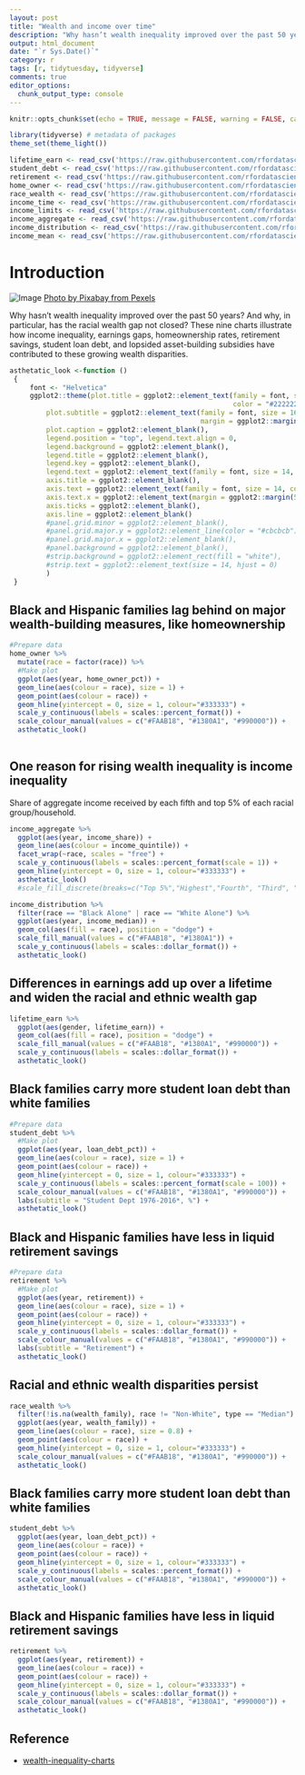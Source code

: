 ```yaml
---
layout: post
title: "Wealth and income over time"
description: "Why hasn’t wealth inequality improved over the past 50 years? And why, in particular, has the racial wealth gap not closed? These nine charts illustrate how income inequality, earnings gaps, homeownership rates, retirement savings, student loan debt have contributed to these growing wealth disparities."
output: html_document
date: "`r Sys.Date()`"
category: r
tags: [r, tidytuesday, tidyverse]
comments: true
editor_options: 
  chunk_output_type: console
---
```


```r
knitr::opts_chunk$set(echo = TRUE, message = FALSE, warning = FALSE, cache = TRUE)
```

```r
library(tidyverse) # metadata of packages
theme_set(theme_light())
```


```r
lifetime_earn <- read_csv('https://raw.githubusercontent.com/rfordatascience/tidytuesday/master/data/2021/2021-02-09/lifetime_earn.csv')
student_debt <- read_csv('https://raw.githubusercontent.com/rfordatascience/tidytuesday/master/data/2021/2021-02-09/student_debt.csv')
retirement <- read_csv('https://raw.githubusercontent.com/rfordatascience/tidytuesday/master/data/2021/2021-02-09/retirement.csv')
home_owner <- read_csv('https://raw.githubusercontent.com/rfordatascience/tidytuesday/master/data/2021/2021-02-09/home_owner.csv')
race_wealth <- read_csv('https://raw.githubusercontent.com/rfordatascience/tidytuesday/master/data/2021/2021-02-09/race_wealth.csv')
income_time <- read_csv('https://raw.githubusercontent.com/rfordatascience/tidytuesday/master/data/2021/2021-02-09/income_time.csv')
income_limits <- read_csv('https://raw.githubusercontent.com/rfordatascience/tidytuesday/master/data/2021/2021-02-09/income_limits.csv')
income_aggregate <- read_csv('https://raw.githubusercontent.com/rfordatascience/tidytuesday/master/data/2021/2021-02-09/income_aggregate.csv')
income_distribution <- read_csv('https://raw.githubusercontent.com/rfordatascience/tidytuesday/master/data/2021/2021-02-09/income_distribution.csv')
income_mean <- read_csv('https://raw.githubusercontent.com/rfordatascience/tidytuesday/master/data/2021/2021-02-09/income_mean.csv')

```

# Introduction

![Image](https://images.pexels.com/photos/220365/pexels-photo-220365.jpeg)
[Photo by Pixabay from Pexels](https://www.pexels.com/photo/adult-beanie-crisis-despair-220365/)

Why hasn’t wealth inequality improved over the past 50 years? And why, in particular, has the racial wealth gap not closed? These nine charts illustrate how income inequality, earnings gaps, homeownership rates, retirement savings, student loan debt, and lopsided asset-building subsidies have contributed to these growing wealth disparities.

```r
asthetatic_look <-function () 
 {
     font <- "Helvetica"
     ggplot2::theme(plot.title = ggplot2::element_text(family = font, size = 20, face = "bold",
                                                       color = "#222222"), 
         plot.subtitle = ggplot2::element_text(family = font, size = 16, 
                                               margin = ggplot2::margin(9, 0, 9, 0)), 
         plot.caption = ggplot2::element_blank(), 
         legend.position = "top", legend.text.align = 0, 
         legend.background = ggplot2::element_blank(), 
         legend.title = ggplot2::element_blank(), 
         legend.key = ggplot2::element_blank(), 
         legend.text = ggplot2::element_text(family = font, size = 14, color = "#222222"), 
         axis.title = ggplot2::element_blank(), 
         axis.text = ggplot2::element_text(family = font, size = 14, color = "#222222"),
         axis.text.x = ggplot2::element_text(margin = ggplot2::margin(5, b = 10)), 
         axis.ticks = ggplot2::element_blank(), 
         axis.line = ggplot2::element_blank() 
         #panel.grid.minor = ggplot2::element_blank(), 
         #panel.grid.major.y = ggplot2::element_line(color = "#cbcbcb"), 
         #panel.grid.major.x = ggplot2::element_blank(), 
         #panel.background = ggplot2::element_blank(), 
         #strip.background = ggplot2::element_rect(fill = "white"), 
         #strip.text = ggplot2::element_text(size = 14, hjust = 0)
         )
 }
```

## Black and Hispanic families lag behind on major wealth-building measures, like homeownership

```r
#Prepare data 
home_owner %>%
  mutate(race = factor(race)) %>%
  #Make plot
  ggplot(aes(year, home_owner_pct)) +
  geom_line(aes(colour = race), size = 1) +
  geom_point(aes(colour = race)) +
  geom_hline(yintercept = 0, size = 1, colour="#333333") +
  scale_y_continuous(labels = scales::percent_format()) +
  scale_colour_manual(values = c("#FAAB18", "#1380A1", "#990000")) +
  asthetatic_look()
  
```

##  One reason for rising wealth inequality is income inequality

Share of aggregate income received by each fifth and top 5% of each racial group/household.

```r
income_aggregate %>%
  ggplot(aes(year, income_share)) +
  geom_line(aes(colour = income_quintile)) +
  facet_wrap(~race, scales = "free") +
  scale_y_continuous(labels = scales::percent_format(scale = 1)) +
  geom_hline(yintercept = 0, size = 1, colour="#333333") +
  asthetatic_look()
  #scale_fill_discrete(breaks=c("Top 5%","Highest","Fourth", "Third", "Second", "Lowest"))
```


```r
income_distribution %>%
  filter(race == "Black Alone" | race == "White Alone") %>%
  ggplot(aes(year, income_median)) +
  geom_col(aes(fill = race), position = "dodge") +
  scale_fill_manual(values = c("#FAAB18", "#1380A1")) +
  scale_y_continuous(labels = scales::dollar_format()) +
  asthetatic_look()
```


## Differences in earnings add up over a lifetime and widen the racial and ethnic wealth gap

```r
lifetime_earn %>%
  ggplot(aes(gender, lifetime_earn)) +
  geom_col(aes(fill = race), position = "dodge") +
  scale_fill_manual(values = c("#FAAB18", "#1380A1", "#990000")) +
  scale_y_continuous(labels = scales::dollar_format()) +
  asthetatic_look()
```


## Black families carry more student loan debt than white families

```r
#Prepare data 
student_debt %>%
  #Make plot
  ggplot(aes(year, loan_debt_pct)) +
  geom_line(aes(colour = race), size = 1) +
  geom_point(aes(colour = race)) +
  geom_hline(yintercept = 0, size = 1, colour="#333333") +
  scale_y_continuous(labels = scales::percent_format(scale = 100)) +
  scale_colour_manual(values = c("#FAAB18", "#1380A1", "#990000")) +
  labs(subtitle = "Student Dept 1976-2016*, %") +
  asthetatic_look()
```

## Black and Hispanic families have less in liquid retirement savings

```r
#Prepare data 
retirement %>%
  #Make plot
  ggplot(aes(year, retirement)) +
  geom_line(aes(colour = race), size = 1) +
  geom_point(aes(colour = race)) +
  geom_hline(yintercept = 0, size = 1, colour="#333333") +
  scale_y_continuous(labels = scales::dollar_format()) +
  scale_colour_manual(values = c("#FAAB18", "#1380A1", "#990000")) +
  labs(subtitle = "Retirement") +
  asthetatic_look()
```

## Racial and ethnic wealth disparities persist

```r
race_wealth %>%
  filter(!is.na(wealth_family), race != "Non-White", type == "Median") %>%
  ggplot(aes(year, wealth_family)) +
  geom_line(aes(colour = race), size = 0.8) +
  geom_point(aes(colour = race)) +
  geom_hline(yintercept = 0, size = 1, colour="#333333") +
  scale_colour_manual(values = c("#FAAB18", "#1380A1", "#990000")) +
  asthetatic_look()
```

## Black families carry more student loan debt than white families

```r
student_debt %>%
  ggplot(aes(year, loan_debt_pct)) +
  geom_line(aes(colour = race)) +
  geom_point(aes(colour = race)) +
  geom_hline(yintercept = 0, size = 1, colour="#333333") +
  scale_y_continuous(labels = scales::percent_format()) +
  scale_colour_manual(values = c("#FAAB18", "#1380A1", "#990000")) +
  asthetatic_look()
```

## Black and Hispanic families have less in liquid retirement savings

```r
retirement %>%
  ggplot(aes(year, retirement)) +
  geom_line(aes(colour = race)) +
  geom_point(aes(colour = race)) +
  geom_hline(yintercept = 0, size = 1, colour="#333333") +
  scale_y_continuous(labels = scales::dollar_format()) +
  scale_colour_manual(values = c("#FAAB18", "#1380A1", "#990000")) +
  asthetatic_look()
```


## Reference
- [wealth-inequality-charts](https://apps.urban.org/features/wealth-inequality-charts/)
